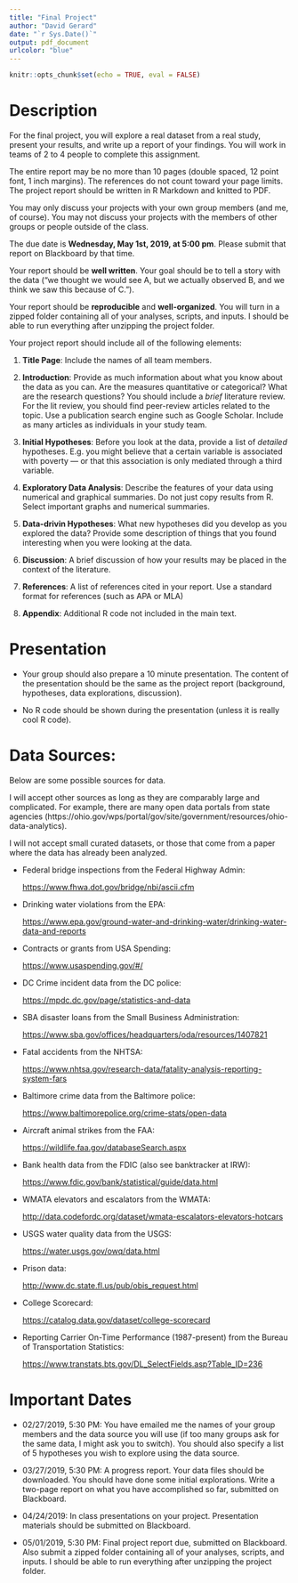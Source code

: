 ```yaml
---
title: "Final Project"
author: "David Gerard"
date: "`r Sys.Date()`"
output: pdf_document
urlcolor: "blue"
---
```


```r
knitr::opts_chunk$set(echo = TRUE, eval = FALSE)
```

# Description

For the final project, you will explore a real dataset from a real study, present your results, and write up a report of your findings. You will work in teams of 2 to 4 people to complete this assignment.

The entire report may be no more than 10 pages (double spaced, 12 point font, 1 inch margins). The references do not count toward your page limits. The project report should be written in R Markdown and knitted to PDF.

You may only discuss your projects with your own group members (and me, of course). You may not discuss your projects with the members of other groups or people outside of the class.

The due date is **Wednesday, May 1st, 2019, at 5:00 pm**. Please submit that report on Blackboard by that time.

Your report should be **well written**. Your goal should be to tell a story with the data ("we thought we would see A, but we actually observed B, and we think we saw this because of C."). 

Your report should be **reproducible** and **well-organized**. You will turn in a zipped folder containing all of your analyses, scripts, and inputs. I should be able to run everything after unzipping the project folder.

Your project report should include all of the following elements:

1. **Title Page**: Include the names of all team members.

2. **Introduction**: Provide as much information about what you know about the data as you can.  Are the measures quantitative or categorical? What are the research questions? You should include a *brief* literature review. For the lit review, you should find peer-review articles related to the topic. Use a publication search engine such as Google Scholar. Include as many articles as individuals in your study team. 

3. **Initial Hypotheses**: Before you look at the data, provide a list of *detailed* hypotheses. E.g. you might believe that a certain variable is associated with poverty --- or that this association is only mediated through a third variable.

4. **Exploratory Data Analysis**: Describe the features of your data using numerical and graphical summaries. Do not just copy results from R. Select important graphs and numerical summaries.

5. **Data-drivin Hypotheses**: What new hypotheses did you develop as you explored the data? Provide some description of things that you found interesting when you were looking at the data.

6. **Discussion**: A brief discussion of how your results may be placed in the context of the literature.

7. **References**: A list of references cited in your report. Use a standard format for references (such as APA or MLA)

8. **Appendix**: Additional R code not included in the main text.

# Presentation

- Your group should also prepare a 10 minute presentation. The content of the presentation should be the same as the project report (background, hypotheses, data explorations, discussion).

- No R code should be shown during the presentation (unless it is really cool R code).

# Data Sources:

Below are some possible sources for data. 

I will accept other sources as long
as they are comparably large and complicated. For example, there are many 
open data portals from state agencies (https://ohio.gov/wps/portal/gov/site/government/resources/ohio-data-analytics).

I will not accept small curated datasets, or those that come from a paper where the data has already been analyzed.

- Federal bridge inspections from the Federal Highway Admin: 

    <https://www.fhwa.dot.gov/bridge/nbi/ascii.cfm>
    
- Drinking water violations from the EPA: 

    <https://www.epa.gov/ground-water-and-drinking-water/drinking-water-data-and-reports>

- Contracts or grants from USA Spending: 

    <https://www.usaspending.gov/#/>

- DC Crime incident data from the DC police: 

    <https://mpdc.dc.gov/page/statistics-and-data>

- SBA disaster loans from the Small Business Administration: 

    <https://www.sba.gov/offices/headquarters/oda/resources/1407821>

- Fatal accidents from the NHTSA: 

    <https://www.nhtsa.gov/research-data/fatality-analysis-reporting-system-fars>

- Baltimore crime data from the Baltimore police: 

    <https://www.baltimorepolice.org/crime-stats/open-data>

- Aircraft animal strikes from the FAA: 

    <https://wildlife.faa.gov/databaseSearch.aspx>

- Bank health data from the FDIC (also see banktracker at IRW): 

    <https://www.fdic.gov/bank/statistical/guide/data.html>

- WMATA elevators and escalators from the WMATA: 

    <http://data.codefordc.org/dataset/wmata-escalators-elevators-hotcars>

- USGS water quality data from the USGS: 

    <https://water.usgs.gov/owq/data.html>

- Prison data: 

    <http://www.dc.state.fl.us/pub/obis_request.html>
    
- College Scorecard: 

    <https://catalog.data.gov/dataset/college-scorecard>
    
- Reporting Carrier On-Time Performance (1987-present) from the Bureau of 
  Transportation Statistics:

    <https://www.transtats.bts.gov/DL_SelectFields.asp?Table_ID=236>


# Important Dates

- 02/27/2019, 5:30 PM: You have emailed me the names of your group members and the data source you will use (if too many groups ask for the same data, I might ask you to switch). You should also specify a list of 5 hypotheses you wish to explore using the data source.

- 03/27/2019, 5:30 PM: A progress report. Your data files should be downloaded. You should have done some initial explorations. Write a two-page report on what you have accomplished so far, submitted on Blackboard.

- 04/24/2019: In class presentations on your project. Presentation materials should be submitted on Blackboard.

- 05/01/2019, 5:30 PM: Final project report due, submitted on Blackboard. Also submit a zipped folder containing all of your analyses, scripts, and inputs. I should be able to run everything after unzipping the project folder.
